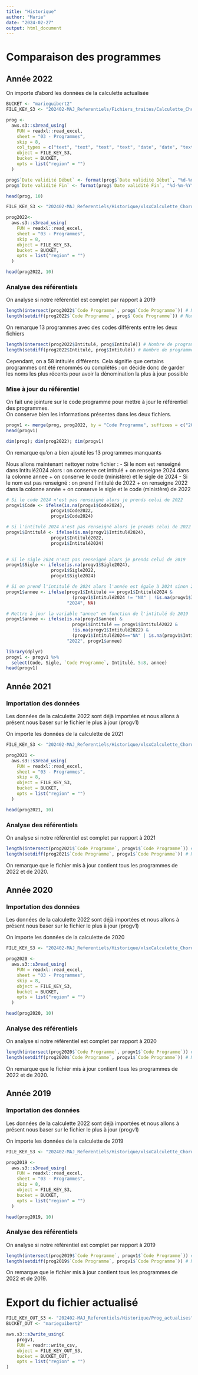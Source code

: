 ```yaml
---
title: "Historique"
author: "Marie"
date: "2024-02-27"
output: html_document
---
```


# Comparaison des programmes 

## Année 2022

On importe d'abord les données de la calculette actualisée

```r
BUCKET <- "marieguibert2"
FILE_KEY_S3 <- "202402-MAJ_Referentiels/Fichiers_traites/Calculette_Chorus_2024-02-07_actualisee.xlsx"

prog <- 
  aws.s3::s3read_using(
    FUN = readxl::read_excel,
    sheet = "03 - Programmes",
    skip = 8,
    col_types = c("text", "text", "text", "text", "date", "date", "text", "text"),
    object = FILE_KEY_S3,
    bucket = BUCKET,
    opts = list("region" = "")
  )
```

```r
prog$`Date validité Début` <- format(prog$`Date validité Début`, "%d-%m-%Y")
prog$`Date validité Fin` <- format(prog$`Date validité Fin`, "%d-%m-%Y")

head(prog, 10)
```

```r
FILE_KEY_S3 <- "202402-MAJ_Referentiels/Historique/xlsxCalculette_Chorus_2022-12-01.xlsx"

prog2022<- 
  aws.s3::s3read_using(
    FUN = readxl::read_excel,
    sheet = "03 - Programmes",
    skip = 8,
    object = FILE_KEY_S3,
    bucket = BUCKET,
    opts = list("region" = "")
  )

head(prog2022, 10)
```

### Analyse des référentiels

On analyse si notre référentiel est complet par rapport à 2019

```r
length(intersect(prog2022$`Code Programme`, prog$`Code Programme`)) # Nombre de programmes en commun
length(setdiff(prog2022$`Code Programme`, prog$`Code Programme`)) # Nombre de programmes différents
```

On remarque 13 programmes avec des codes différents entre les deux fichiers

```r
length(intersect(prog2022$Intitulé, prog$Intitulé)) # Nombre de programmes en commun
length(setdiff(prog2022$Intitulé, prog$Intitulé)) # Nombre de programmes différents
```


Cependant, on a 58 intitulés différents. Cela signifie que certains programmes ont été renommés ou complétés : on décide donc de garder les noms les plus récents pour avoir la dénomination la plus à jour possible


### Mise à jour du référentiel        

On fait une jointure sur le code programme pour mettre à jour le référentiel des programmes.\
On conserve bien les informations présentes dans les deux fichiers.

```r
progv1 <- merge(prog, prog2022, by = "Code Programme", suffixes = c("2024", "2022"),all.y = T, all.x = T)
head(progv1)
```

```r
dim(prog); dim(prog2022); dim(progv1)
```

On remarque qu'on a bien ajouté les 13 programmes manquants

Nous allons maintenant nettoyer notre fichier :
- Si le nom est renseigné dans Intitulé2024 alors : on conserve cet intitulé + on renseigne 2024 dans la colonne annee + on conserve le code (ministère) et le sigle de 2024
- Si le nom est pas renseigné : on prend l'intitulé de 2022 + on renseigne 2022 dans la colonne année + on conserve le sigle et le code (ministère) de 2022

```r
# Si le code 2024 n'est pas renseigné alors je prends celui de 2022
progv1$Code <- ifelse(is.na(progv1$Code2024),
                 progv1$Code2022, 
                 progv1$Code2024)
```

```r
# Si l'intitulé 2024 n'est pas renseigné alors je prends celui de 2022
progv1$Intitulé <- ifelse(is.na(progv1$Intitulé2024),
                 progv1$Intitulé2022, 
                 progv1$Intitulé2024)
                               
```

```r
# Si le sigle 2024 n'est pas renseigné alors je prends celui de 2019
progv1$Sigle <- ifelse(is.na(progv1$Sigle2024),
                 progv1$Sigle2022, 
                 progv1$Sigle2024)
```


```r
# Si on prend l'intitulé de 2024 alors l'année est égale à 2024 sinon 2019
progv1$annee <- ifelse(progv1$Intitulé == progv1$Intitulé2024 & 
                         (progv1$Intitulé2024 != "NA" | !is.na(progv1$Intitulé2024)),
                       "2024", NA)

# Mettre à jour la variable "annee" en fonction de l'intitulé de 2019
progv1$annee <- ifelse(is.na(progv1$annee) & 
                         progv1$Intitulé == progv1$Intitulé2022 & 
                         !is.na(progv1$Intitulé2022) & 
                         (progv1$Intitulé2024=="NA" | is.na(progv1$Intitulé2024)),
                       "2022", progv1$annee)
```


```r
library(dplyr)
progv1 <- progv1 %>% 
  select(Code, Sigle, `Code Programme`, Intitulé, 5:8, annee)
head(progv1)
```

## Année 2021

### Importation des données 

Les données de la calculette 2022 sont déjà importées et nous allons à présent nous baser sur le fichier le plus à jour (progv1)

On importe les données de la calculette de 2021

```r
FILE_KEY_S3 <- "202402-MAJ_Referentiels/Historique/xlsxCalculette_Chorus_2021-12-01.xlsx"

prog2021 <- 
  aws.s3::s3read_using(
    FUN = readxl::read_excel,
    sheet = "03 - Programmes",
    skip = 8,
    object = FILE_KEY_S3,
    bucket = BUCKET,
    opts = list("region" = "")
  )

head(prog2021, 10)
```

### Analyse des référentiels

On analyse si notre référentiel est complet par rapport à 2021

```r
length(intersect(prog2021$`Code Programme`, progv1$`Code Programme`)) # Nombre de programmes en commun
length(setdiff(prog2021$`Code Programme`, progv1$`Code Programme`)) # Nombre de programmes différents
```

On remarque que le fichier mis à jour contient tous les programmes de 2022 et de 2020.

## Année 2020

### Importation des données 

Les données de la calculette 2022 sont déjà importées et nous allons à présent nous baser sur le fichier le plus à jour (progv1)

On importe les données de la calculette de 2020

```r
FILE_KEY_S3 <- "202402-MAJ_Referentiels/Historique/xlsxCalculette_Chorus_2020-12-01.xlsx"

prog2020 <- 
  aws.s3::s3read_using(
    FUN = readxl::read_excel,
    sheet = "03 - Programmes",
    skip = 8,
    object = FILE_KEY_S3,
    bucket = BUCKET,
    opts = list("region" = "")
  )

head(prog2020, 10)
```

### Analyse des référentiels

On analyse si notre référentiel est complet par rapport à 2020

```r
length(intersect(prog2020$`Code Programme`, progv1$`Code Programme`)) # Nombre de programmes en commun
length(setdiff(prog2020$`Code Programme`, progv1$`Code Programme`)) # Nombre de programmes différents
```

On remarque que le fichier mis à jour contient tous les programmes de 2022 et de 2020.

## Année 2019

### Importation des données

Les données de la calculette 2022 sont déjà importées et nous allons à présent nous baser sur le fichier le plus à jour (progv1)

On importe les données de la calculette de 2019

```r
FILE_KEY_S3 <- "202402-MAJ_Referentiels/Historique/xlsxCalculette_Chorus_2019-12-01.xlsx"

prog2019 <- 
  aws.s3::s3read_using(
    FUN = readxl::read_excel,
    sheet = "03 - Programmes",
    skip = 8,
    object = FILE_KEY_S3,
    bucket = BUCKET,
    opts = list("region" = "")
  )

head(prog2019, 10)
```

### Analyse des référentiels

On analyse si notre référentiel est complet par rapport à 2019

```r
length(intersect(prog2019$`Code Programme`, progv1$`Code Programme`)) # Nombre de programmes en commun
length(setdiff(prog2019$`Code Programme`, progv1$`Code Programme`)) # Nombre de programmes différents
```

On remarque que le fichier mis à jour contient tous les programmes de 2022 et de 2019.

# Export du fichier actualisé

```r
FILE_KEY_OUT_S3 <- "202402-MAJ_Referentiels/Historique/Prog_actualises"
BUCKET_OUT <- "marieguibert2"

aws.s3::s3write_using(
    progv1,
    FUN = readr::write_csv, 
    object = FILE_KEY_OUT_S3,
    bucket = BUCKET_OUT,
    opts = list("region" = "")
)
```